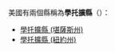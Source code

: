 {{noteTA
|T=zh-hans:肖托夸县;
|1=zh-hans:肖托夸县; zh-hant:學托擴縣;
}}
美國有兩個縣稱為'''學托擴縣'''（'''{{lang|en|Chautauqua County}}'''）：
* [[學托擴縣_(堪薩斯州)|學托擴縣 (堪薩斯州)]]
* [[學托擴縣_(紐約州)|學托擴縣 (紐約州)]]
{{disambig|X學托擴縣|Cat=四字县名消歧义}}